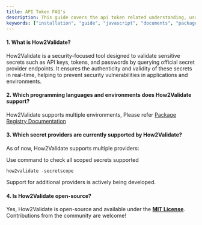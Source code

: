 ```yaml
---
title: API Token FAQ's
description: This guide covers the api token related understanding, usages and limitations.
keywords: ["installation", "guide", "javascript", "documents", "packages", "python", "docker", "commandlineinterface", "cli" ]
---
```



#### 1. What is How2Validate?
How2Validate is a security-focused tool designed to validate sensitive secrets such as API keys, tokens, and passwords by querying official secret provider endpoints. It ensures the authenticity and validity of these secrets in real-time, helping to prevent security vulnerabilities in applications and environments.

#### 2. Which programming languages and environments does How2Validate support?
How2Validate supports multiple environments, Please refer [Package Registry Documentation](../../docs/introduction/installation)
    

#### 3. Which secret providers are currently supported by How2Validate?
As of now, How2Validate supports multiple providers:

Use command to check all scoped secrets supported

`how2validate -secretscope`

Support for additional providers is actively being developed.


#### 4. Is How2Validate open-source?
Yes, How2Validate is open-source and available under the [**MIT License**](https://github.com/Blackplums/how2validate/tree/develop/package?tab=MIT-1-ov-file). Contributions from the community are welcome!